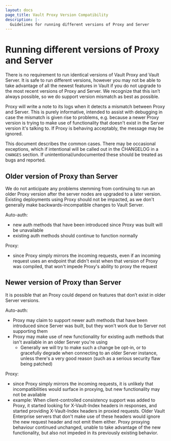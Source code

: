 ```yaml
---
layout: docs
page_title: Vault Proxy Version Compatibility
description: |-
  Guidelines for running different versions of Proxy and Server
---
```


# Running different versions of Proxy and Server

There is no requirement to run identical versions of Vault Proxy and Vault Server.
It is safe to run different versions, however you may not be able to take advantage of all the newest features in Vault if you do not upgrade to the most recent versions of Proxy and Server. We recognize that this isn’t always possible, so we do support version mismatch as best as possible.

Proxy will write a note to its logs when it detects a mismatch between Proxy and Server.  This is purely informative, intended to assist with debugging in case the mismatch is given rise to problems, e.g. because a newer Proxy version is trying to make use of functionality that doesn't exist in the Server version it's talking to.  If Proxy is behaving acceptably, the message may be ignored.

This document describes the common cases.  There may be occasional exceptions, which if intentional will be called out in the CHANGELOG in a `CHANGES` section.  If unintentional/undocumented these should be treated as bugs and reported.

## Older version of Proxy than Server

We do not anticipate any problems stemming from continuing to run an older Proxy version after the server nodes are upgraded to a later version.  Existing deployments using Proxy should not be impacted, as we don't generally make backwards-incompatible changes to Vault Server.

Auto-auth:
- new auth methods that have been introduced since Proxy was built will be unavailable
- existing auth methods should continue to function normally

Proxy:
- since Proxy simply mirrors the incoming requests, even if an incoming request uses an endpoint that didn't exist when that version of Proxy was compiled, that won't impede Proxy's ability to proxy the request

## Newer version of Proxy than Server

It is possible that an Proxy could depend on features that don’t exist in older Server versions.

Auto-auth:
- Proxy may claim to support newer auth methods that have been introduced since Server was built, but they won't work due to Server not supporting them
- Proxy may make use of new functionality for existing auth methods that isn't available in an older Server you're using
  - Generally we will try to make such a change be opt-in, or to gracefully degrade when connecting to an older Server instance, unless there's a very good reason (such as a serious security flaw being patched)

Proxy:
- since Proxy simply mirrors the incoming requests, it is unlikely that incompatibilities would surface in proxying, but new functionality may not be available
- example: When client-controlled consistency support was added to Proxy, it started looking for X-Vault-Index headers in responses, and started providing X-Vault-Index headers in proxied requests.  Older Vault Enterprise servers that don't make use of these headers would ignore the new request header and not emit them either.  Proxy proxying behaviour continued unchanged, unable to take advantage of the new functionality, but also not impeded in its previously existing behavior.
